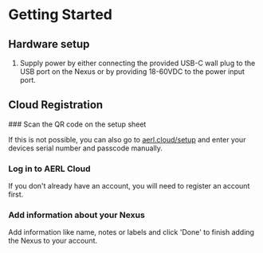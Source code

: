 
# Getting Started

## Hardware setup

1. Supply power by either connecting the provided USB-C wall plug to the USB port on the Nexus or by providing 18-60VDC to the power input port.

## Cloud Registration

<Steps>
### Scan the QR code on the setup sheet

If this is not possible, you can also go to [aerl.cloud/setup](https://aerl.cloud/setup) and enter your devices serial number and passcode manually.

### Log in to AERL Cloud

If you don't already have an account, you will need to register an account first.

### Add information about your Nexus

Add information like name, notes or labels and click 'Done' to finish adding the Nexus to your account.
</Steps>

<ContactSupport />
